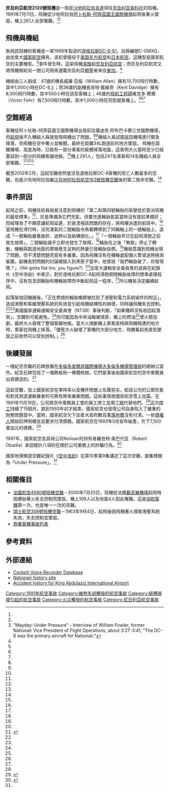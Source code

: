 {{noteTA
|G1=Aero
|G2=地名
|1=zh-tw:黑盒子;zh-cn:黑匣子;
|2=zh-tw:空服員;zh-cn:空中乘務員;
|3=zh-tw:罷工不服從者;zh-cn:工賊;
}}


{{Infobox Airliner accident
|name = 奈及利亞航空2120號班機空難
|Crash image = Nationair DC-8-61 C-GMXQ FAO 1989.png
|Image caption = 事件中墜毀的客機（1989年葡萄牙法魯國際機場）
|Date = 1991年7月11日
|Type = 維修失誤，致輪胎充氣不足發生故障，在地面摩擦過熱著火並在飛行中引發火警
|Site = {{KSA}}[[吉達|吉達]][[阿卜杜勒-阿齊茲國王國際機場|阿卜杜勒-阿齊茲國王國際機場]]
|Coordinates = {{coord|21|38|13|N|39|10|23|E|display=it}}
|Fatalities = 261
|Injuries = 0
|Aircraft Type = [[道格拉斯DC-8|道格拉斯DC-8-61]]
|Origin = {{KSA}}[[阿卜杜勒-阿齊茲國王國際機場|阿卜杜勒-阿齊茲國王國際機場]]
|Destination = {{NGA}}[[索科托|索科托]]{{link-en|薩迪克·阿布巴卡爾三世國際機場|Sadiq Abubakar III International Airport}}
|Operator = [[奈及利亞航空(1958-2003年)|奈及利亞航空]]，由加拿大[[國家航空|國家航空]]代為運營
|[[Tail_Number|Tail Number]] = [[C-GMXQ|C-GMXQ]]
|Passengers = 247
|[[crew|crew]] = 14
|Survivors = 0
|
}}

'''奈及利亞航空2120號班機'''是一班從[[沙地阿拉伯|沙地阿拉伯]][[吉達|吉達]]飛往[[奈及利亞|奈及利亞]][[索科托|索科托]]的班機。1991年7月11日，飛機從沙地阿拉伯[[阿卜杜勒-阿齊茲國王國際機場|阿卜杜勒-阿齊茲國王國際機場]]起飛後著火墜毀，機上261人全部罹難。<ref name="ASN"/><ref name="FI1992"/>

== 飛機與機組 ==
執飛該班機的客機是一架1968年製造的[[道格拉斯DC-8|道格拉斯DC-8-61]]，註冊編號C-GMXQ，由加拿大[[國家航空|國家航空]]擁有，该机曾服役于[[美國東方航空_(1926年)|美国东方航空]]和[[日本航空|日本航空]]。這機型是國家航空的主要機型。<ref>"Mayday: Under Pressure" - Interview of William Fowler, former Nationair Vice President of Flight Operations, about 3:27-3:41, "The DC-8 was the primary aircraft for Nationair."</ref>事件發生時，這架飛機[[濕租|濕租]]給[[奈及利亞航空(1958-2003年)|奈及利亞航空]]；而奈及利亞航空又將飛機租給另一間公司用來運載奈及利亞[[朝觐_(伊斯兰教)|朝聖]]者來往[[麥加|麥加]]。<ref name="FI1991"/>

機組由三人組成：47歲的機長威廉·亞倫（William Allan）擁有10,700飛行時數，其中1,000小時在DC-8上；而36歲的副機長肯特·戴維奇（Kent Davidge）擁有8,000飛行時數，其中550小時在該型客機上；46歲的[[飛航工程師|飛航工程師]]維克多·費爾（Victor Fehr）有7,500飛行時數，其中1,000小時在同型號客機上。<ref name="ap_sep93"/><ref name="IMDB"/><ref name="Nationair Canada History On The Web"/>

== 空難經過 ==
客機從阿卜杜勒-阿齊茲國王國際機場出發前往薩迪克·阿布巴卡爾三世國際機場，但[[起飛|起飛]]後不久機組人員就發現飛機出了問題。<ref name="ASN"/><ref name="FI1991"/>機組人員試圖返回機場進行緊急降落，但飛機在空中著火並解體，最終在距離34L跑道前{{convert|2875|m}}的地方墜毀。
飛機在距離機場{{convert|18|km}}、高度為{{convert|671|m}}時，已經有一部分乘客的屍體掉落地面，這表明大火當時至少已經蔓延到一部分的飛機客艙地板。<ref name="ap_sep93"/>機上261人，包括247名乘客和14名機組人員全部罹難。<ref name="ASN"/><ref name="FI1991"/><ref name="Le Monde"/>

截至2012年2月，這起空難依然是涉及道格拉斯DC-8客機的死亡人數最多的空難，也是沙烏地阿拉伯繼[[沙烏地阿拉伯航空163號班機空難|沙烏地阿拉伯航空163號班機空難]]後的第二致命空難。<ref name="ASN"/>

== 事件原因 ==
起飛之前，飛機技術員組長注意到飛機的「第二和第四號輪胎的氣壓低於簽派班機的最低標準」<ref name="ASN"/>，於是準備為它們充氣，但要充進輪胎氮氣當時沒有提前準備好；而經理為了不願意讓航班延遲，於是漠視該問題的存在，將飛機派遣到航班中。<ref name="ap_sep93"/>當飛機在滑行時，沒充滿氣的二號輪胎令負載轉移到了同輪軸上的一號輪胎上，造成「一號輪胎嚴重曲折、過熱以及結構弱化。」<ref name="ASN"/>「一號輪胎早已在起飛滑跑之前發生故障」，二號輪胎幾乎立即也發生了故障。<ref name="ASN"/>輪胎在之後「無故」停止了轉動，機輪與跑道地面的摩擦產生足夠的熱量引發輪胎自燃。<ref name="ASN"/>機組意識到飛機出現了問題，但不清楚問題究竟有多嚴重。因為飛機沒有在機輪處配備火警或過熱檢測裝置。副機長對問題的討論被錄入到黑匣子當中，他曾說「我們輪胎破了，你發現嗎？」（We gotta flat tire, you figure?）<ref name="ap_sep93"/>加拿大運輸安全委員會的成員在紀錄片《空中浩劫》中表示，對於道格拉斯DC-8起飛滑跑期間輪胎故障的標準處理程序中，沒有包含因輪胎和機輪故障而中斷起飛這一程序，<ref name="Mayday">{{cite web |url=http://watch.discoverychannel.ca/mayday/season-11/mayday-under-pressure/ |title=Mayday: Under Pressure |publisher=discoverychannel.ca |accessdate=2012-08-06 |archive-url=https://web.archive.org/web/20120424112733/http://watch.discoverychannel.ca/mayday/season-11/mayday-under-pressure/ |archive-date=2012-04-24 |dead-url=yes }}</ref>所以機長決定繼續起飛。

起落架收回機艙後，「正在燃燒的輪胎橡膠被拉到了液壓和電力系統組件的附近」，造成液壓和客艙增壓系統的失效並引起飛機結構性的損壞，同時讓飛機失去控制。<ref name="FI1992"/><ref name="ap_sep93"/>美國國家運輸運輸安全委員會（NTSB）事後判斷，「如果機師沒有收回起落架」，空難則可能避免。<ref name="ap_sep93"/>而可能因為中央油箱被燒穿，機上的燃油<ref name="ASN"/>使火勢加劇，最終大火吞噬了整個客艙地板。當大火燒斷機上乘客座椅與飛機相連的地方時，乘客從飛機上掉落。「儘管大火破壞了客機的大部分地方，飛機看起來直到墜毀之前依然可以受到控制。」<ref name="ap_sep93"/>

== 後續發展 ==
一塊紀念空難的石碑放置在[[多倫多皮爾遜國際機場|多倫多皮爾遜國際機場]][[大多倫多機場管理局|大多倫多機場管理局]]的總辦公室外。紀念石碑包括了一塊飾板和一棵櫻桃樹，它們是事後由國家航空的空中乘務員出資建造的。<ref name="Anniversary of Nationair plane crash passes quietly" />

這起空難，加上國家航空在準時率以及機件問題上名聲惡劣，給該公司的公眾形象和對其旅遊運輸業者的可靠性帶來嚴重問題。這些事情使國家航空雪上加霜，在1991年11月19日，公司將空中乘務員工會的員工停工並用[[工賊|工賊]]代替他們。<ref name=cbc/>這次[[停工|停工]]持續了15個月，直到1993年初才結束，國家航空也發現公司自身陷入了嚴重的財務問題當中。當時，國家航空欠下加拿大政府數百萬[[落地費|落地費]]沒有付清。一些[[債權人|債權人]]開始扣押飛機並且要求付清債務。國家航空在1993年5月宣布破產，欠下7,500萬加元的債務。<ref name=cbc>{{cite news| title =Nationair plie bagages| language =fr| publisher =CBC Digital Archives| date =1993-03-12| url =http://archives.radio-canada.ca/c_est_arrive_le/05/12/| accessdate =2013-08-15| archive-url =https://web.archive.org/web/20140319142046/http://archives.radio-canada.ca/c_est_arrive_le/05/12/| archive-date =2014-03-19| dead-url =yes}}</ref>

1997年，國家航空及其母公司Nolisair的持有者羅伯特·奥巴代亚（Robert Obadia）承認總計八項的在關於公司業務上的詐騙行為。<ref>{{Cite web |url=http://www.radio-canada.ca/nouvelles/14/14802.htm |title="Robert Obadia doit verser 234 000 $ à ses créanciers" - Radio-Canada Nouvelles:<!-- Bot generated title --> |access-date=2013-12-24 |archive-url=https://web.archive.org/web/20131224202347/http://www.radio-canada.ca/nouvelles/14/14802.htm |archive-date=2013-12-24 |dead-url=yes }}</ref>

國家地理頻道空難紀錄片《[[空中浩劫|空中浩劫]]》在第10季第9集講述了這次空難，劇集標題為「Under Pressure」。<ref name="Mayday" />

== 相關條目 ==
{{Portal box|航空}}
* [[法國航空4590號班機空難|法國航空4590號班機空難]]－2000年7月25日，班機從法國[[戴高樂機場|戴高樂機場]]起飛時因爆胎著火失去控制而墜毀，機上109人以及地面4人因此罹難。這是[[協和客機|協和客機]]第一次、也是唯一一次的空難。
* [[瑞士航空306號班機空難|瑞士航空306號班機空難]]－1963年9月4日，起飛後因飛機著火導致液壓系統失效，失去控制並墜毀。
* [[商業客機事故列表|商業客機事故列表]]

== 參考資料 ==
{{Reflist|refs=
<!--  -->
<ref name="Anniversary of Nationair plane crash passes quietly">{{cite news|title= Anniversary of Nationair plane crash passes quietly|agency= The Canadian Press|publisher= CTV News|date= {{Date|2011-7-10}}|url= http://www.ctvnews.ca/anniversary-of-nationair-plane-crash-passes-quietly-1.668163|archiveurl= https://www.webcitation.org/6ItH5C0Hk?url=http://www.ctvnews.ca/anniversary-of-nationair-plane-crash-passes-quietly-1.668163|archivedate= 2013-08-15|access-date= 2013-12-24|dead-url= no}}</ref>
<!--  -->
<ref name="ap_sep93">{{cite web|title= Tire Failure on Takeoff Sets Stage for Fatal Inflight Fire and Crash|url= http://flightsafety.org/ap/ap_sep93.pdf|month= {{MONTHNAME|9}}|year= 1993|publisher= Flight Safety Foundation|archiveurl= https://www.webcitation.org/68S18SeE5?url=http://flightsafety.org/ap/ap_sep93.pdf|archivedate= 2012-06-16|accessdate= {{date|2012-11-24}}|dead-url= yes}}</ref>
<!--  -->
<ref name="ASN">{{ASN accident|id= 19910711-0|accessdate= {{date|2012-2-6}}}}</ref>
<!--  -->
<ref name="FI1991">{{cite journal|title= Headlines{{spaced ndash}}Confusion over Saudi DC-8 crash|journal= Flight International|date= {{date|1991-7-17}}{{spaced ndash}}{{date|1991-7-23}}|page= 4|format= PDF|url= http://www.flightglobal.com/pdfarchive/view/1991/1991%20-%201894.html|archiveurl= https://www.webcitation.org/68R9cRChp?url=http://www.flightglobal.com/pdfarchive/view/1991/1991%20-%201894.html|archivedate= 2012-06-15|accessdate= {{date|2012-6-15}}|author= |dead-url= no}}</ref>
<!--  -->
<ref name="FI1992">{{cite journal|title= Airline safety review{{spaced ndash}}Fatal accidents: Non-scheduled passenger flights|journal= Flight International|date= {{date|1992-1-29}}{{spaced ndash}}{{date|1992-2-4}}|page= 22|format= PDF|url= http://www.flightglobal.com/pdfarchive/view/1992/1992%20-%200188.html|archiveurl= https://www.webcitation.org/68R9JZZdf?url=http://www.flightglobal.com/pdfarchive/view/1992/1992%20-%200188.html|archivedate= 2012-06-15|accessdate= {{date|2012-6-15}}|author= |dead-url= no}}</ref>
<!--  -->
<ref name="IMDB">{{cite web|title= IMDB: Mayday (Under Pressure)|url= http://www.imdb.com/title/tt2114094/|work= [[Internet_Movie_Database|Internet Movie Database]]|date= {{date|2013-1-27}}|access-date= 2013-12-24|archive-date= 2017-02-11|archive-url= https://web.archive.org/web/20170211171231/http://www.imdb.com/title/tt2114094/|dead-url= no}}</ref>
<!--  -->
<ref name="Nationair Canada History On The Web">{{cite web|title= Nationair Crash Memorial Page|url= http://www.nationair-canada.com/memorial.html|work= Nationair Canada History On The Web|date= {{date|2013-1-27}}|access-date= 2013-12-24|archive-url= https://web.archive.org/web/20141010112314/http://www.nationair-canada.com/memorial.html|archive-date= 2014-10-10|dead-url= yes}}</ref>
<!--  -->
<ref name="Le Monde">{{cite news|title= Catastrophe aérienne de Djeddah: 261 morts.|language= fr|trans_title= Jeddah air crash: 261 dead|url= http://www.lemonde.fr/web/recherche_breve/1,13-0,37-534131,0.html|newspaper= [[Le_Monde|Le Monde]]|date= {{date|1991-7-13}}|archiveurl= https://www.webcitation.org/68R9p3YLK?url=http://www.lemonde.fr/web/recherche_breve/1,13-0,37-534131,0.html|archivedate= 2012-06-15|accessdate= {{date|2012-6-15}}|dead-url= yes}}</ref>
|2}}

== 外部連結 ==
* [http://www.tailstrike.com/110791.htm Cockpit Voice Recorder Database] {{Wayback|url=http://www.tailstrike.com/110791.htm |date=20120221222004 }}
* [http://www.nationair-canada.com/ Nationair history site] {{Wayback|url=http://www.nationair-canada.com/ |date=20120204223032 }}
* [http://aviation-safety.net/database/airport/airport.php?id=JED Accident history for King Abdulaziz International Airport] {{Wayback|url=http://aviation-safety.net/database/airport/airport.php?id=JED |date=20120324084529 }}

{{1991年航空事故}}
{{Mayday NavBox}}

[[Category:1991年航空事故|Category:1991年航空事故]]
[[Category:維修失誤觸發的航空事故|Category:維修失誤觸發的航空事故]]
[[Category:結構損壞引起的航空事故|Category:結構損壞引起的航空事故]]
[[Category:火災觸發的航空事故|Category:火災觸發的航空事故]]
[[Category:尼日利亞航空事故|Category:尼日利亞航空事故]]